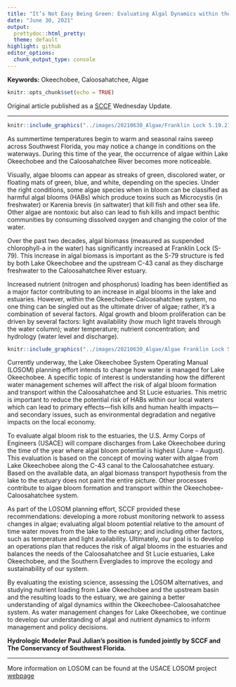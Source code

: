 ```yaml
---
title: "It’s Not Easy Being Green: Evaluating Algal Dynamics within the Okeechobee-Caloosahatchee System"
date: "June 30, 2021"
output: 
  prettydoc::html_pretty:
  theme: default
highlight: github
editor_options: 
  chunk_output_type: console
---
```

  
__Keywords:__ Okeechobee, Caloosahatchee, Algae


```r
knitr::opts_chunk$set(echo = TRUE)
```

Original article published as a [SCCF](http://www.sccf.org/our-work/wednesday-update){target="_blank"} Wednesday Update. 

***

```r
knitr::include_graphics("../images/20210630_Algae/Franklin Lock 5.19.21 long shot.jpg")
```

As summertime temperatures begin to warm and seasonal rains sweep across Southwest Florida, you may notice a change in conditions on the waterways. During this time of the year, the occurrence of algae within Lake Okeechobee and the Caloosahatchee River becomes more noticeable. 

Visually, algae blooms can appear as streaks of green, discolored water, or floating mats of green, blue, and white, depending on the species. Under the right conditions, some algae species when in bloom can be classified as harmful algal blooms (HABs) which produce toxins such as Microcystis (in freshwater) or Karenia brevis (in saltwater) that kill fish and other sea life. Other algae are nontoxic but also can lead to fish kills and impact benthic communities by consuming dissolved oxygen and changing the color of the water.

Over the past two decades, algal biomass (measured as suspended chlorophyll-a in the water) has significantly increased at Franklin Lock (S-79). This increase in algal biomass is important as the S-79 structure is fed by both Lake Okeechobee and the upstream C-43 canal as they discharge freshwater to the Caloosahatchee River estuary. 

Increased nutrient (nitrogen and phosphorus) loading has been identified as a major factor contributing to an increase in algal blooms in the lake and estuaries. However, within the Okeechobee-Caloosahatchee system, no one thing can be singled out as the ultimate driver of algae; rather, it’s a combination of several factors. Algal growth and bloom proliferation can be driven by several factors: light availability (how much light travels through the water column); water temperature; nutrient concentration; and hydrology (water level and discharge).

```r
knitr::include_graphics("../images/20210630_Algae/Algae Franklin Lock 5.19.21.png")
```

Currently underway, the Lake Okeechobee System Operating Manual (LOSOM) planning effort intends to change how water is managed for Lake Okeechobee. A specific topic of interest is understanding how the different water management schemes will affect the risk of algal bloom formation and transport within the Caloosahatchee and St Lucie estuaries. This metric is important to reduce the potential risk of HABs within our local waters which can lead to primary effects—fish kills and human health impacts—and secondary issues, such as environmental degradation and negative impacts on the local economy. 

To evaluate algal bloom risk to the estuaries, the U.S. Army Corps of Engineers (USACE) will compare discharges from Lake Okeechobee during the time of the year where algal bloom potential is highest (June – August). This evaluation is based on the concept of moving water with algae from Lake Okeechobee along the C-43 canal to the Caloosahatchee estuary. Based on the available data, an algal biomass transport hypothesis from the lake to the estuary does not paint the entire picture. Other processes contribute to algae bloom formation and transport within the Okeechobee-Caloosahatchee system. 

As part of the LOSOM planning effort, SCCF provided these recommendations: developing a more robust monitoring network to assess changes in algae; evaluating algal bloom potential relative to the amount of time water moves from the lake to the estuary; and including other factors, such as temperature and light availability. Ultimately, our goal is to develop an operations plan that reduces the risk of algal blooms in the estuaries and balances the needs of the Caloosahatchee and St Lucie estuaries, Lake Okeechobee, and the Southern Everglades to improve the ecology and sustainability of our system. 

By evaluating the existing science, assessing the LOSOM alternatives, and studying nutrient loading from Lake Okeechobee and the upstream basin and the resulting loads to the estuary, we are gaining a better understanding of algal dynamics within the Okeechobee-Caloosahatchee system. As water management changes for Lake Okeechobee, we continue to develop our understanding of algal and nutrient dynamics to inform management and policy decisions. 

**Hydrologic Modeler Paul Julian's position is funded jointly by SCCF and The Conservancy of Southwest Florida.**

***

More information on LOSOM can be found at the USACE LOSOM project [webpage](https://www.saj.usace.army.mil/LOSOM/){target="_blank"}